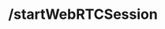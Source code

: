 ---
title: '/startWebRTCSession'
description: 'Start a WebRTC session'
openapi: 'POST /startWebRTCSession'
---